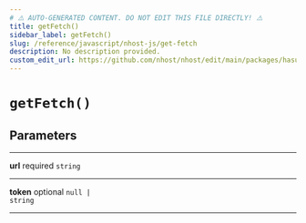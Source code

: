 ```yaml
---
# ⚠️ AUTO-GENERATED CONTENT. DO NOT EDIT THIS FILE DIRECTLY! ⚠️
title: getFetch()
sidebar_label: getFetch()
slug: /reference/javascript/nhost-js/get-fetch
description: No description provided.
custom_edit_url: https://github.com/nhost/nhost/edit/main/packages/hasura-auth-js/src/utils/fetch.ts#L54
---
```


# `getFetch()`

## Parameters

---

**<span className="parameter-name">url</span>** <span className="optional-status">required</span> <code>string</code>

---

**<span className="parameter-name">token</span>** <span className="optional-status">optional</span> <code>null &#124; string</code>

---
